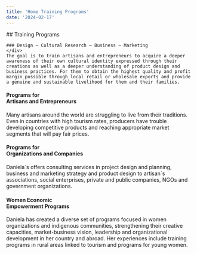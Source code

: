 ```yaml
---
title: 'Home Training Programs'
date: '2024-02-17'
---
```

<div className="my-0 py-0 px-0 mx-0 bg-dvTrainingBg">
  <DivContainer classAddition="home-training-hero mb-6">
  <div className="home-training-hero-text">
    <div className="pt-6 lg:pt-0">
    ## Training Programs

    ### Design – Cultural Research – Business – Marketing
    </div>
    The goal is to train artisans and entrepreneurs to acquire a deeper awareness of their own cultural identity expressed through their creations as well as a deeper understanding of product design and business practices. For them to obtain the highest quality and profit margin possible through local retail or wholesale exports and provide a genuine and sustainable livelihood for them and their families. 
  <div className="text-center pt-4">
    <ReadMore
      href='/training'
    />
    </div>
  </div>
  </DivContainer>
</div>

<DivContainer classAddition="grid gap-x-0 gap-y-8 grid-cols-1 grid-rows-[auto auto auto] md:grid-cols-2 md:grid-rows-[auto auto] md:gap-x-7 md:gap-y-7 ">
<div className="relative col-start-1 row-start-1 pb-20 md:col-start-1 md:row-start-1">
  <Gallery
    grid={{
      className: 'grid-cols-1 my-0 pb-4',
    }} 
    pictures={
      [
        {
          id: 1,
          path: 'home/programs-artisans.jpg',
          alt: 'programs for artisans',
          width: 1400,
          height: 700,
        },
      ]
    }
  />


  #### Programs for <br />Artisans and Entrepreneurs

  Many artisans around the world are struggling to live from their traditions. Even in countries with high tourism rates, producers have trouble developing competitive products and reaching appropriate market segments that will pay fair prices. 
  <div className="absolute bottom-4 w-full text-center">
    <ReadMore
      href="/training/programs-artisans"
    />
  </div>
</div>
<div className="relative col-start-1 row-start-2 pb-20 md:col-start-2 md:row-start-1">
  <Gallery
    grid={{
      className: 'grid-cols-1 my-0 pb-4',
    }} 
    pictures={
      [
        {
          id: 1,
          path: 'home/programs-organizations.jpg',
          alt: 'programs for organizations',
          width: 1400,
          height: 700,
        },
      ]
    }
  />

  #### Programs for <br />Organizations and Companies

  Daniela´s offers consulting services in project design and planning, business and marketing strategy and product design to artisan´s associations, social enterprises, private and public companies, NGOs and government organizations.
  <div className="absolute bottom-4 w-full text-center">
    <ReadMore
      href="/training/programs-organizations"
    />
  </div>
</div>
<div className="relative col-start-1 row-start-3 pb-20 md:col-start-1 col-end-3 md:row-start-2">
  <Gallery
    grid={{
      className: 'grid-cols-1 my-0 pb-4',
    }} 
    pictures={
      [
        {
          id: 1,
          path: 'home/empowerment.jpg',
          alt: 'programs for women empowerment',
          width: 2356,
          height: 530,
        },
      ]
    }
  />

#### Women Economic <br />Empowerment Programs

Daniela has created a diverse set of programs focused in women organizations and indigenous communities, strengthening their creative capacities, market-business vision, leadership and organizational development in her country and abroad. Her experiences include training programs in rural areas linked to tourism and programs for young women.
<div className="absolute bottom-4 w-full text-center">
  <ReadMore
    href="/training/women-empowerment"
  />
</div>
</div>
</DivContainer>
